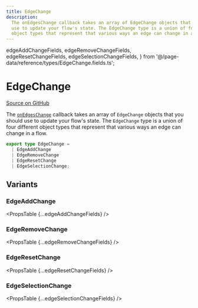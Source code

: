 ```yaml
---
title: EdgeChange
description:
  The onEdgesChange callback takes an array of EdgeChange objects that you should
  use to update your flow's state. The EdgeChange type is a union of four different
  object types that represent that various ways an edge can change in a flow.
---
```


  edgeAddChangeFields,
  edgeRemoveChangeFields,
  edgeResetChangeFields,
  edgeSelectionChangeFields,
} from '@/page-data/reference/types/EdgeChange.fields.ts';

# EdgeChange

[Source on GitHub](https://github.com/xyflow/xyflow/blob/v11/packages/core/src/types/changes.ts/#L62ec3b4d7e4568ffe099bc2af39/packages/react/src/types/changes.ts#L61C1-L61C1)

The [`onEdgesChange`](/api-reference/react-flow#on-edges-change) callback takes
an array of `EdgeChange` objects that you should use to update your flow's state.
The `EdgeChange` type is a union of four different object types that represent that
various ways an edge can change in a flow.

```ts
export type EdgeChange =
  | EdgeAddChange
  | EdgeRemoveChange
  | EdgeResetChange
  | EdgeSelectionChange;
```

## Variants

### EdgeAddChange

<PropsTable {...edgeAddChangeFields} />

### EdgeRemoveChange

<PropsTable {...edgeRemoveChangeFields} />

### EdgeResetChange

<PropsTable {...edgeResetChangeFields} />

### EdgeSelectionChange

<PropsTable {...edgeSelectionChangeFields} />
